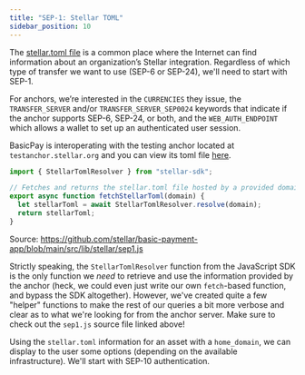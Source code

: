 ```yaml
---
title: "SEP-1: Stellar TOML"
sidebar_position: 10
---
```


The [stellar.toml file](https://developers.stellar.org/docs/issuing-assets/publishing-asset-info#completing-your-stellartoml) is a common place where the Internet can find information about an organization’s Stellar integration. Regardless of which type of transfer we want to use (SEP-6 or SEP-24), we'll need to start with SEP-1.

For anchors, we’re interested in the `CURRENCIES` they issue, the `TRANSFER_SERVER` and/or `TRANSFER_SERVER_SEP0024` keywords that indicate if the anchor supports SEP-6, SEP-24, or both, and the `WEB_AUTH_ENDPOINT` which allows a wallet to set up an authenticated user session.

BasicPay is interoperating with the testing anchor located at `testanchor.stellar.org` and you can view its toml file [here](https://testanchor.stellar.org/.well-known/stellar.toml).

```js title=/src/lib/stellar/sep1.js
import { StellarTomlResolver } from "stellar-sdk";

// Fetches and returns the stellar.toml file hosted by a provided domain.
export async function fetchStellarToml(domain) {
  let stellarToml = await StellarTomlResolver.resolve(domain);
  return stellarToml;
}
```

Source: https://github.com/stellar/basic-payment-app/blob/main/src/lib/stellar/sep1.js

Strictly speaking, the `StellarTomlResolver` function from the JavaScript SDK is the only function we _need_ to retrieve and use the information provided by the anchor (heck, we could even just write our own `fetch`-based function, and bypass the SDK altogether). However, we've created quite a few "helper" functions to make the rest of our queries a bit more verbose and clear as to what we're looking for from the anchor server. Make sure to check out the `sep1.js` source file linked above!

Using the `stellar.toml` information for an asset with a `home_domain`, we can display to the user some options (depending on the available infrastructure). We'll start with SEP-10 authentication.
